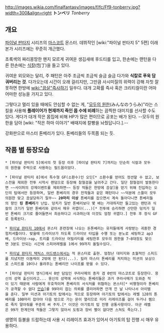 http://images.wikia.com/finalfantasy/images/f/fc/Ff9-tonberry.jpg?width=300&align=right '''トンベリ''' ''Tonberry''

== 개요 ==
[[파이널 판타지]] 시리즈의 [[마스코트]] 몬스터. 데뷔작인 [wiki:"파이널 판타지 5" 5편] 이래 본가 시리즈에는 꾸준히 개근했다.

초록색의 짜리몽땅한 왠지 모르게 귀여운 생김새에 후드티를 입고, 한손에는 랜턴을 다른 한손에는 [[식칼]](包丁)을 들고 있다.

귀여운 외모와는 달리, 주 패턴은 아주 조금씩 조금씩 슬금 슬금 다가와 '''식칼로 푸욱 담궈버리는 것'''. 다가오는데 시간이 오래 걸리지만, 그만큼 사시미질의 위력이 강해 자칫 잘못하면 한방에 [[wiki:"끔살"즉사]]하기 일쑤다. 대개 고확률 즉사 혹은 크리티컬이란 어마어마한 성능을 가지고 있다.

그렇다고 멀리 있을 때에도 안심할 수 없는 게, "[[모두의 원한]](みんなのうらみ)"라는 스킬을 사용해 '''플레이어가 현재까지 죽인 몹 수에 비례'''하는 끔찍한 대미지를 선사할 수도 있다. 게다가 대개 작은 몸집에 비해 HP가 많은 편이므로 공포는 배가 된다. --모두의 원한을 담아 [wiki: "작은 하마 이야기" 배때지에 칼빵을 놔줬답니다.].--

강화판으로 마스터 톤베리가 있다. 톤베리들의 두목쯤 되는 듯.

== 작품 별 등장모습 ==

 * [파이널 판타지 5]에서의 첫 등장 이후 [파이널 판타지 7]까지는 단순히 식칼과 모두의 원한을 주력으로 사용하는 필드몹이었다.

 * [파이널 판타지 8]에서 특수형 GF(소환수)인 오딘[* 소환수를 얻어도 정션할 수 없고, 보스전을 제외한 전투 시작시 랜덤으로 등장해 참철검을 날려주고 간다. 일단 참철검이 발동한다면 ~~사이퍼의 강제이벤트를 제외하면~~ 등장 적들은 한방에 끔살]을 얻기 위해 진입하는 오딘의 탑에서만 등장하며, 일반 톤베리의 경우 전작들과 같은 패턴이나 ~~덕분에 스퀄이 모두의원한 맞고 끔살당하기 일쑤~~ '''20마리 이상''' 톤베리를 잡으면서 계속 돌아다니면 톤베리들의 왕인 '''킹 톤베리'''가 난입. 덩치가 일반 톤베리보다 몇 배는 거대하지만 들고있는 랜턴과 식칼의 크기가 일반 톤베리와 같아서 매우 귀엽다(...)[* 전투에 승리하면 산만한 덩치가 일반 톤베리 크기로 줄어들면서 죄송하다고 사과하는데 이것도 엄청 귀엽다.] 전투 후 정식 GF로 등록된다.

 * [[파이널 판타지 10]]에서 몬스터 훈련장에 나오는 돈톤베리는 유저들에게 사랑받는 귀중한 경험치셔틀이다. 맞을때 드라이브가 차도록 드라이브 타입을 수행 또는 분노로 세팅하고 ap3배, 드라이브->ap, 트리플 드라이브 어빌리티를 세팅한후 모두의 원한을 7~8대정도 맞으면 3분도 안되는 시간에 스피어레벨을 1에서 99까지 올릴수있다.

 * [[파이널 판타지 택틱스 어드밴스]]에서는 적 몬스터로 출현. 엄청난 대미지와 초월적인 스피드를 지녔지만 이동력이 2밖에 안 된다(...). 킬러 마스터 톤베리를 처치하는 미션의 보상으로 스피드를 10이나 올려주는 톤베리안 나이프를 받을 수 있다.

 * [파이널 판타지 영식]에서 0반 담임인 쿠라사메의 종자 겸 0반의 마스코트로 등장한다. 용신의 성역 출신이라고... 용신의 성역에 서식하는 톤베리들은 과거 쿠라사메가 도와준 적이 있기 때문에 사람에게 우호적이며 톤베리의 서식처를 위협하는 몬스터[* 비행형이라 톤베리가 공격할 수 없다 [[안습]]]를 99마리 잡는 의뢰를 클리어하면 안개 낀 날 나타나서 아이템을 준다. 일부 미션과 아기토의 탑에서는 적으로 등장하며 아기토의 탑에서는 레벨 128의 톤베리를 100마리 잡아야 다음 방으로 가는 문이 열리므로 미리 리레이즈를 걸어 두거나 렘으로 죽지 말아줘를 꾸준히 써 주자.[* 이것은 아기토의 탑 진행 공통사항이다. 아군 레벨은 99가 한계인데 적들은 그렇지 않아서 도핑과 장비 빨이 없다면 스쳐도 죽는다.]
생명의 등불을 드랍하는데 사용 시 리레이즈 효과가 있어서 아기토의 탑 진행 시 매우 유용하다.
